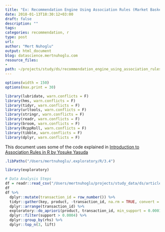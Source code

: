 ```yaml
---
title: "Ex: Recommendation Engine Using Association Rules (Market Basket) in R"
date: 2018-01-13T18:30:12+03:00 
draft: false
description: ""
tags:
categories: recommendation, r
type: post
url:
author: "Mert Nuhoglu"
output: html_document
blog: datascience.mertnuhoglu.com
resource_files:
-
path: ~/projects/study/ds/recommendation_engine_using_association_rules_in_r.Rmd
---
```


<style>
  .main-container {
    max-width: 1600px !important;
  }
</style>

``` r
options(width = 150)
options(max.print = 30)
``` 

```r
library(lubridate, warn.conflicts = F)
library(hms, warn.conflicts = F)
library(tidyr, warn.conflicts = F)
library(urltools, warn.conflicts = F)
library(stringr, warn.conflicts = F)
library(readr, warn.conflicts = F)
library(broom, warn.conflicts = F)
library(RcppRoll, warn.conflicts = F)
library(tibble, warn.conflicts = F)
library(dplyr, warn.conflicts = F)
```

This document uses some of the code explained in [Introduction to Association Rules in R by Yosuke Yasuda](https://blog.exploratory.io/introduction-to-association-rules-market-basket-analysis-in-r-7a0dd900a3e0)

```r
.libPaths("/Users/mertnuhoglu/.exploratory/R/3.4")

library(exploratory)

# Data Analysis Steps
df = readr::read_csv("/Users/mertnuhoglu/projects/study_data/ds/article_introduction_to_association_rules_in_r_by_yosuke_yasuda_groceries.csv", , quote = "\"", skip = 0 , col_names = FALSE , na = c("","NA")) 
df
df %>%
  dplyr::mutate(transaction_id = row_number()) %>%
  tidyr::gather(key, product, -transaction_id, na.rm = TRUE, convert = TRUE) %>%
  dplyr::arrange(transaction_id) %>%
  exploratory::do_apriori(product, transaction_id, min_support = 0.0001) %>%
  dplyr::filter(support > 0.0004) %>%
  dplyr::group_by(rhs) %>%
  dplyr::top_n(3, lift)
```


